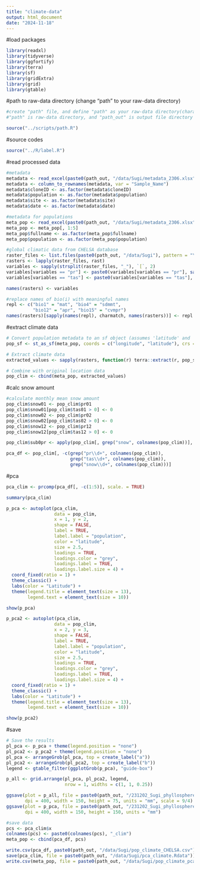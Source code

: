 ```yaml
---
title: "climate-data"
output: html_document
date: "2024-11-18"
---
```


#load packages

```r
library(readxl)
library(tidyverse)
library(ggfortify)
library(terra)
library(sf)
library(gridExtra)
library(grid)
library(gtable)
```

#path to raw-data directory (change "path" to your raw-data directory)

```r
#create "path" file, and define "path" as your raw-data directory(character vector) in the file
#"path" is raw-data directory, and "path_out" is output file directory

source("../scripts/path.R")
```

#source codes

```r
source("../R/label.R")
```

#read processed data

```r
#metadata
metadata <- read_excel(paste0(path_out, "/data/Sugi/metadata_2306.xlsx"), sheet = "Sheet1")
metadata <- column_to_rownames(metadata, var = "Sample_Name")
metadata$cloneID <- as.factor(metadata$cloneID)
metadata$population <- as.factor(metadata$population)
metadata$site <- as.factor(metadata$site)
metadata$date <- as.factor(metadata$date)

#metadata for populations
meta_pop <- read_excel(paste0(path_out, "/data/Sugi/metadata_2306.xlsx"), sheet = "location")
meta_pop <- meta_pop[, 1:5]
meta_pop$fullname <- as.factor(meta_pop$fullname)
meta_pop$population <- as.factor(meta_pop$population)

#global climatic data from CHELSA database
raster_files <- list.files(paste0(path_out, "/data/Sugi"), pattern = "\\.tif$", full.names = TRUE)
rasters <- lapply(raster_files, rast)
variables <- sapply(strsplit(raster_files, "_"), `[`, 2)
variables[variables == "pr"] <- paste0(variables[variables == "pr"], sapply(strsplit(raster_files, "_"), `[`, 3)[variables == "pr"])
variables[variables == "tas"] <- paste0(variables[variables == "tas"], sapply(strsplit(raster_files, "_"), `[`, 3)[variables == "tas"])

names(rasters) <- variables

#replace names of bio(i) with meaningful names
repl <- c("bio1" = "mat", "bio4" = "sdmmt", 
          "bio12" = "apr", "bio15" = "cvmpr")
names(rasters)[sapply(names(repl), charmatch, names(rasters))] <- repl
```

#extract climate data

```r
# Convert population metadata to an sf object (assumes 'latitude' and 'longitude' exist)
pop_sf <- st_as_sf(meta_pop, coords = c("longitude", "latitude"), crs = 4326)

# Extract climate data
extracted_values <- sapply(rasters, function(r) terra::extract(r, pop_sf)[, 2])

# Combine with original location data
pop_clim <- cbind(meta_pop, extracted_values)
```

#calc snow amount

```r
#calculate monthly mean snow amount
pop_clim$snow01 <- pop_clim$pr01
pop_clim$snow01[pop_clim$tas01 > 0] <- 0
pop_clim$snow02 <- pop_clim$pr02
pop_clim$snow02[pop_clim$tas02 > 0] <- 0
pop_clim$snow12 <- pop_clim$pr12
pop_clim$snow12[pop_clim$tas12 > 0] <- 0

pop_clim$sub0pr <- apply(pop_clim[, grep("snow", colnames(pop_clim))], 1, sum)

pca_df <- pop_clim[, -c(grep("pr\\d+", colnames(pop_clim)), 
                        grep("tas\\d+", colnames(pop_clim)), 
                        grep("snow\\d+", colnames(pop_clim)))]
```

#pca

```r
pca_clim <- prcomp(pca_df[, -c(1:5)], scale. = TRUE)

summary(pca_clim)
```

```r
p_pca <- autoplot(pca_clim, 
                  data = pop_clim, 
                  x = 1, y = 2,
                  shape = FALSE, 
                  label = TRUE, 
                  label.label = "population", 
                  color = "latitude", 
                  size = 2.5, 
                  loadings = TRUE, 
                  loadings.color = "grey", 
                  loadings.label = TRUE, 
                  loadings.label.size = 4) + 
  coord_fixed(ratio = 1) + 
  theme_classic() + 
  labs(color = "Latitude") + 
  theme(legend.title = element_text(size = 13), 
        legend.text = element_text(size = 10))

show(p_pca)
```

```r
p_pca2 <- autoplot(pca_clim, 
                  data = pop_clim, 
                  x = 2, y = 3,
                  shape = FALSE, 
                  label = TRUE, 
                  label.label = "population", 
                  color = "latitude", 
                  size = 2.5, 
                  loadings = TRUE, 
                  loadings.color = "grey", 
                  loadings.label = TRUE, 
                  loadings.label.size = 4) + 
  coord_fixed(ratio = 1) + 
  theme_classic() + 
  labs(color = "Latitude") + 
  theme(legend.title = element_text(size = 13), 
        legend.text = element_text(size = 10))

show(p_pca2)
```

#save

```r
# Save the results
pl_pca <- p_pca + theme(legend.position = "none")
pl_pca2 <- p_pca2 + theme(legend.position = "none")
pl_pca <- arrangeGrob(pl_pca, top = create_label("a"))
pl_pca2 <- arrangeGrob(pl_pca2, top = create_label("b"))
legend <- gtable_filter(ggplotGrob(p_pca), "guide-box")

p_all <- grid.arrange(pl_pca, pl_pca2, legend, 
                      nrow = 1, widths = c(1, 1, 0.25))

ggsave(plot = p_all, file = paste0(path_out, "/231202_Sugi_phyllosphere_June_16S/figures/pca_climate.png"), 
       dpi = 400, width = 150, height = 75, units = "mm", scale = 9/4)
ggsave(plot = p_pca, file = paste0(path_out, "/231202_Sugi_phyllosphere_June_16S/figures/pca_climate12.png"), 
       dpi = 400, width = 150, height = 150, units = "mm")
```

```r
#save data
pcs <- pca_clim$x
colnames(pcs) <- paste0(colnames(pcs), "_clim")
meta_pop <- cbind(pca_df, pcs)

write.csv(pca_df, paste0(path_out, "/data/Sugi/pop_climate_CHELSA.csv"), row.names = FALSE)
save(pca_clim, file = paste0(path_out, "/data/Sugi/pca_climate.Rdata"))
write.csv(meta_pop, file = paste0(path_out, "/data/Sugi/pop_climate_pca.csv"))
```

